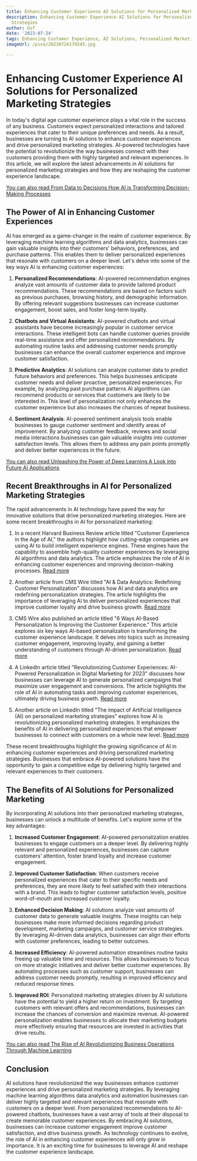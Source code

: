 ```yaml
---
title: Enhancing Customer Experience AI Solutions for Personalized Marketing Strategies
description: Enhancing Customer Experience AI Solutions for Personalized Marketing
  Strategies
author: Usf
date: '2023-07-24'
tags: Enhancing Customer Experience, AI Solutions, Personalized Marketing Strategies
imageUrl: /pixa/20230726170245.jpg

---
```

# Enhancing  Customer Experience AI Solutions for Personalized Marketing Strategies

In today's digital age customer experience plays  a vital role in the success  of any business. Customers expect personalized interactions and tailored experiences that cater to their unique preferences and needs.  As a result, businesses are turning to AI  solutions to enhance customer experiences  and drive personalized marketing  strategies. AI-powered technologies have the potential to revolutionize the  way businesses connect with their customers  providing  them with highly targeted  and  relevant  experiences. In this article, we will explore the latest advancements in AI solutions for personalized marketing strategies and how they are reshaping the customer experience landscape.

[You can also read From Data to Decisions How AI is Transforming Decision-Making Processes](From%20Data%20to%20Decisions%20How%20AI%20is%20Transforming%20Decision-Making%20Processes)


## The Power of AI in Enhancing Customer Experiences

AI has emerged as a game-changer in the  realm of customer experience. By leveraging machine learning algorithms and data analytics, businesses can gain valuable insights into  their customers' behaviors, preferences, and purchase patterns. This enables them to deliver personalized experiences that resonate with customers on a deeper level. Let's delve into some of the key ways  AI is enhancing customer experiences:

1. **Personalized Recommendations**: AI-powered recommendation engines analyze vast amounts of customer  data to provide tailored product  recommendations. These recommendations are based on factors such as previous purchases, browsing history, and demographic information.  By offering  relevant suggestions  businesses can increase customer engagement, boost sales, and foster  long-term loyalty.

2. **Chatbots and Virtual Assistants**: AI-powered chatbots and virtual  assistants have become increasingly popular in customer service interactions. These intelligent bots can handle customer queries provide real-time assistance and  offer personalized recommendations. By automating routine tasks and addressing customer needs promptly businesses  can enhance  the overall  customer experience and improve customer  satisfaction.

3. **Predictive Analytics**: AI solutions can analyze customer data to predict  future behaviors and preferences. This helps businesses anticipate customer needs and deliver proactive, personalized experiences.  For example, by analyzing past purchase patterns AI  algorithms can  recommend products or services  that customers are likely to be interested in. This level of personalization  not only enhances the customer  experience  but also increases the chances  of repeat business.

4. **Sentiment Analysis**: AI-powered sentiment analysis tools enable  businesses to gauge customer sentiment and identify areas of improvement. By analyzing customer feedback, reviews and social  media interactions businesses can gain valuable  insights  into customer satisfaction levels.  This allows them to address any pain points promptly and deliver better experiences in  the future.

[You can also  read Unleashing the  Power of Deep Learning A Look into Future AI Applications](Unleashing%20the%20Power%20of%20Deep%20Learning%20A%20Look%20into%20Future%20AI%20Applications)


## Recent Breakthroughs in AI for Personalized Marketing  Strategies

The rapid advancements in  AI technology have paved the way for innovative solutions that drive personalized marketing strategies. Here are some recent breakthroughs  in AI  for personalized marketing:

1. In  a recent  Harvard Business Review article titled "Customer Experience in  the Age of AI," the authors highlight how cutting-edge companies are using AI to build intelligent experience engines. These engines  have the capability to assemble high-quality customer experiences by leveraging AI algorithms  and data analytics. The article emphasizes  the role of AI in enhancing customer experiences  and improving decision-making processes. [Read more](https://hbr.org/2022/03/customer-experience-in-the-age-of-ai)

2. Another article from CMS Wire titled "AI & Data Analytics: Redefining Customer Personalization" discusses how  AI and data analytics are redefining personalization strategies. The article highlights the importance of leveraging AI to deliver personalized experiences that improve customer loyalty and drive business growth. [Read  more](https://www.cmswire.com/customer-experience/how-ai-and-data-analytics-drive-personalization-strategies/)

3. CMS Wire also published an article titled "6 Ways AI-Based Personalization Is Improving the Customer Experience." This article explores six key ways AI-based personalization is transforming the customer experience landscape. It delves into topics such as increasing customer engagement, improving loyalty, and gaining  a better understanding of customers through AI-driven personalization. [Read more](https://www.cmswire.com/customer-experience/6-ways-ai-based-personalization-is-improving-the-customer-experience/)

4. A LinkedIn article titled  "Revolutionizing Customer Experiences: AI-Powered Personalization in Digital  Marketing for 2023" discusses how businesses can leverage AI to generate personalized  campaigns that maximize user engagement and conversions. The article highlights the role of AI in automating tasks  and improving customer  experiences, ultimately driving  business growth. [Read more](https://www.linkedin.com/pulse/revolutionizing-customer-experiences-ai-powered-personalization)

5. Another article on LinkedIn  titled "The impact  of  Artificial Intelligence (AI) on personalized marketing strategies"  explores how AI is  revolutionizing personalized marketing strategies. It emphasizes the benefits  of AI  in delivering personalized experiences that empower businesses to  connect with customers on a whole new level. [Read more](https://www.linkedin.com/pulse/impact-artificial-intelligence-ai-personalized-mohadikar)

These recent breakthroughs highlight the  growing significance of AI  in enhancing customer experiences and driving personalized marketing strategies. Businesses that embrace AI-powered solutions have the opportunity to gain a competitive edge by delivering highly targeted and  relevant experiences to their customers.

## The Benefits of  AI  Solutions for Personalized Marketing

By incorporating AI solutions into their personalized marketing strategies, businesses  can  unlock a multitude of benefits. Let's explore some of the key  advantages:

1. **Increased  Customer Engagement**: AI-powered personalization enables businesses to engage customers on a deeper level. By delivering highly relevant and personalized experiences, businesses can capture customers' attention, foster brand loyalty  and increase customer engagement.

2. **Improved Customer Satisfaction**: When customers receive  personalized experiences that cater to their  specific needs and preferences, they are more likely to feel satisfied with their interactions with a brand. This leads to higher customer satisfaction levels, positive word-of-mouth and increased customer loyalty.

3.  **Enhanced Decision Making**: AI solutions analyze  vast amounts of customer data to generate valuable insights. These insights can help businesses make more informed decisions regarding  product development, marketing campaigns, and customer service strategies. By  leveraging AI-driven  data analytics, businesses can align their efforts with customer preferences, leading to better outcomes.

4. **Increased Efficiency**: AI-powered automation streamlines routine tasks freeing  up valuable  time and resources. This allows businesses  to focus on more strategic initiatives and deliver better customer experiences. By automating processes such as customer support, businesses can address customer needs promptly, resulting in improved efficiency and reduced response times.

5. **Improved ROI**: Personalized marketing strategies driven by  AI  solutions have the potential to  yield a  higher return on investment. By targeting customers with relevant  offers and recommendations, businesses can increase the chances  of conversion and maximize revenue. AI-powered personalization enables  businesses to allocate their marketing budgets more effectively ensuring that resources are invested in activities that drive  results.

[You can also  read The  Rise of AI Revolutionizing Business Operations Through Machine Learning](The%20Rise%20of%20AI%20Revolutionizing%20Business%20Operations%20Through%20Machine%20Learning)


##  Conclusion

AI solutions have revolutionized the way businesses enhance customer experiences  and drive personalized marketing strategies. By leveraging  machine learning algorithms data analytics and automation businesses can deliver highly targeted and relevant experiences that resonate with customers on a deeper level. From personalized recommendations to AI-powered chatbots,  businesses have a vast  array of tools at their disposal to create memorable customer  experiences.  By embracing AI solutions, businesses can increase customer engagement improve customer satisfaction,  and drive  business growth. As technology continues to evolve, the role  of AI in enhancing customer experiences will only grow in importance. It is an exciting time for businesses to leverage AI and reshape the customer experience landscape.